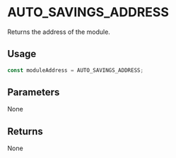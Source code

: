 # AUTO_SAVINGS_ADDRESS

Returns the address of the module.

## Usage

```typescript copy
const moduleAddress = AUTO_SAVINGS_ADDRESS;
```

## Parameters

None

## Returns

None
